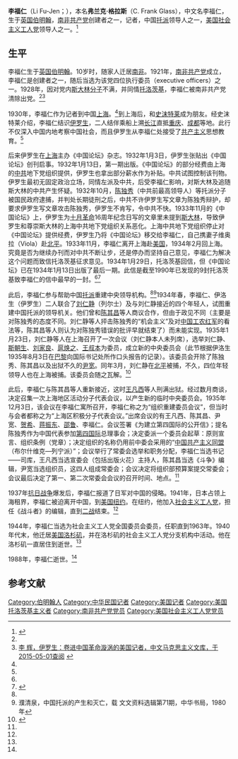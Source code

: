 '''李福仁'''（Li Fu-Jen；{{bd|1901年||1988年|}}），本名'''弗兰克·格拉斯'''（C. Frank Glass），中文名李福仁，生于[[英国|英国]][[伯明翰|伯明翰]]，[[南非共产党|南非共产党]]创建者之一，记者，中国[[托派|托派]]领导人之一，[[美国|美国]][[社会主义工人党_(美国)|社会主义工人党]]领导人之一。<ref name=how>{{Cite web |url=http://www.hartford-hwp.com/archives/20/001.html |title=C. Frank Glass, ''How Roosevelt Provoked Tokyo's Attack On Pearl Harbor'', ''The Militant'', Vol.59, no.46, 11 December 1995 |access-date=2015-05-01 |archive-date=2021-01-26 |archive-url=https://web.archive.org/web/20210126060526/http://www.hartford-hwp.com/archives/20/001.html |dead-url=no }}</ref>

==生平==
李福仁生于[[英国|英国]][[伯明翰|伯明翰]]。10岁时，随家人迁居[[南非|南非]]。1921年，[[南非共产党|南非共产党]]成立，李福仁是创建者之一，随后当选为该党四位执行委员（executive officers）之一。1928年，因对党内[[斯大林主义|斯大林分子]]不满，并同情[[托洛茨基|托洛茨基]]，李福仁被南非共产党清除出党。<ref name=how/><ref name=lihui>[http://marxists.anu.edu.au/chinese/Harold-R-Isaacs/marxist.org-chinese-isaacs-1999.htm 李 辉，伊罗生：卷进中国革命漩涡的美国记者，中文马克思主义文库，于2015-05-01查阅] {{webarchive|url=https://archive.is/20150501143615/http://marxists.anu.edu.au/chinese/Harold-R-Isaacs/marxist.org-chinese-isaacs-1999.htm |date=2015-05-01 }}</ref>

1930年，李福仁作为记者到中国[[上海|上海]]。<ref name=how/>到上海后，和[[史沫特莱|史沫特莱]]成为朋友。经史沫特莱介绍，李福仁结识[[伊罗生|伊罗生]]，二人结伴乘船上溯[[长江|长江]]直抵[[重庆|重庆]]、[[成都|成都]]等地。此行不仅深入中国内地考察中国社会，而且伊罗生从李福仁处接受了[[共产主义|共产主义]]思想教育。<ref name=lihui/>

后来伊罗生在[[上海|上海]]主办《中国论坛》杂志。1932年1月3日，伊罗生张贴出《中国论坛》创刊启事。1932年1月13日，第一期出版。《中国论坛》的部分经费由上海的[[中共|中共]]地下党组织提供，伊罗生也拿出部分薪水作为补贴。中共试图控制该刊物。伊罗生最初无固定政治立场，同情左派及中共，后受李福仁影响，对斯大林及追随斯大林的中共产生怀疑。1932年10月，[[陈独秀|陈独秀]]（中共前最高领导人）等托派分子被国民政府逮捕，并判处长期徒刑之后，中共不许伊罗生写文章为陈独秀辩护，却要求伊罗生写文章攻击陈独秀，伊罗生不肯写，令中共不快。1933年11月的《中国论坛》上，伊罗生为[[十月革命|十月革命]]16周年纪念日写的文章里未提到[[斯大林|斯大林]]，导致伊罗生和尊崇斯大林的上海中共地下党组织关系恶化。上海中共地下党组织停止对《中国论坛》提供经费，伊罗生乃将《中国论坛》移交给李福仁，自己携妻子维奥拉（Viola）赴[[北平|北平]]。1933年11月，李福仁离开上海赴[[美国|美国]]，1934年2月回上海。究竟是否为继续办刊而对中共不断让步，还是停办而坚持自己意见，李福仁为解决这个问题而致信托洛茨基征求意见。1934年1月29日，托洛茨基回信，但《中国论坛》已在1934年1月13日出版了最后一期。此信是截至1990年已发现的9封托洛茨基致李福仁的信中最早的一封。<ref name=lihui/><ref>{{Cite web |url=http://marxists.anu.edu.au/chinese/Trotsky/trotsky-lettertoFrankGlass.htm |title=双山译注，一封新发现的托洛茨基的旧信，中文马克思主义文库，于2015-05-01查阅 |access-date=2015-05-01 |archive-url=https://web.archive.org/web/20160307042429/http://marxists.anu.edu.au/chinese/Trotsky/trotsky-lettertoFrankGlass.htm |archive-date=2016-03-07 |dead-url=yes }}</ref>

此后，李福仁参与帮助中国[[托派|托派]]重建中央领导机构。<ref name=how/><ref>濮清泉，中国托派的产生和灭亡，载 文文资料选辑第71期，中华书局，1980年</ref>1934年春，李福仁、伊洛生（伊罗生）二人联合了[[刘仁静|刘仁静]]（列尔士）及与刘仁静接近的四个年轻人，试图重建中国托派的领导机关。他们曾和[[陈其昌|陈其昌]]等人商议合作，但由于政见不同（主要是对陈独秀的态度不同。刘仁静等人抨击陈独秀的“机会主义”及对[[中国工农红军|中国工农红军]]的看法等，陈其昌等人则认为对陈独秀错误的批评早就结束了）而未能实现。1935年1月23日，刘仁静等人在上海召开了一次会议（刘仁静本人未列席），选举刘仁静、[[斯朝生|斯朝生]]、[[刘家良|刘家良]]、[[扈焕之|扈焕之]]、[[王叔本|王叔本]]为委员，成立新的中央委员会（此节根据伊洛生1935年8月3日在[[巴黎|巴黎]]向国际书记处所作口头报告的记录）。该委员会开除了陈独秀、陈其昌以及出狱不久的[[尹宽|尹宽]]。同年3月，刘仁静在[[北平|北平]]被捕，不久，四位年轻领导人也在上海被捕。该委员会随之瓦解。<ref name=jilu>{{Cite web |url=http://marxists.catbull.com/chinese/fourth-international/china/mia-chinese-fi-19351203.htm |title=中国共产主义同盟（布尔什维克—列宁派）临时委员会会议记录，中文马克思主义文库，于2015-05-01查阅 |access-date=2015-05-01 |archive-date=2020-09-10 |archive-url=https://web.archive.org/web/20200910023243/http://marxists.catbull.com/chinese/fourth-international/china/mia-chinese-fi-19351203.htm |dead-url=yes }}</ref>

此后，李福仁与陈其昌等人重新接近，这时[[王凡西|王凡西]]等人刑满出狱。经过数月商谈，决定召集一次上海地区活动分子代表会议，以产生新的临时中央委员会。1935年12月3日，该会议在李福仁寓所召开，李福仁称之为“组织重建委员会议”，但当时与会者都称之为“上海区积极分子代表会议。”出席会议的有王凡西、陈其昌、尹宽、[[贺希|贺希]]、[[蒋振东|蒋振东]]、[[邵鲁|邵鲁]]、李福仁。会议签署《为建立第四国际的公开信》；提名陈独秀作为中国代表参加[[第四国际|第四国际]]总理事会；决定委派一个委员会起草：原则宣言、组织条例（党章）；决定组织的名称仍用前中委会采用的“[[中国共产主义同盟|中国共产主义同盟]]（布尔什维克—列宁派）”；会议举行了常委会选举和职务分配，李福仁当选书记——司库，王凡西当选宣委会（包括出版火花）主持人，陈其昌当选《斗争》编辑，尹宽当选组织员，这四人组成常委会；会议决定将组织部预算案提交常委会；会议最后决定了第一、第二次常委会会议的召开时间、地点。<ref name=jilu/>

1937年[[抗日战争|抗日战争]]爆发后，李福仁报道了日军对中国的侵略。1941年，日本占领上海租界，李福仁被迫离开中国，到[[美国|美国]][[纽约|纽约]]。在纽约，他加入[[社会主义工人党_(美国)|社会主义工人党]]，担任《战斗者》的编辑，直到[[二战|二战]]结束。<ref name=how/>

1944年，李福仁当选为社会主义工人党全国委员会委员，任职直到1963年。1940年代末，他迁居[[美国|美国]][[洛杉矶|洛杉矶]]，并在洛杉矶的社会主义工人党分支机构中活动。他在洛杉矶一直居住到逝世。<ref name=how/>

1988年，李福仁逝世。<ref name=how/>

==参考文献==
{{reflist}}

{{DEFAULTSORT:Glass}}
[[Category:伯明翰人|Category:伯明翰人]]
[[Category:中华民国记者|Category:中华民国记者]]
[[Category:美国记者|Category:美国记者]]
[[Category:美国托洛茨基主义者|Category:美国托洛茨基主义者]]
[[Category:南非共产党党员|Category:南非共产党党员]]
[[Category:美国社会主义工人党党员|Category:美国社会主义工人党党员]]